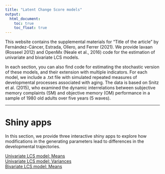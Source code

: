 ---
title: "Latent Change Score models" 
output: 
  html_document:
    toc: true
    toc_float: true
---
This website contains the supplemental materials for “Title of the article” by Fernández-Cáncer, Estrada, Ollero, and Ferrer (2021). We provide lavaan (Rosseel 2012) and OpenMx (Neale et al., 2016) code for the estimation of univariate and bivariate LCS models. 

In each section, you can also find code for estimating the stochastic version of these models, and their extension with multiple indicators. For each model, we include a .txt file with simulated repeated measures of developmental processes associated with aging. The data is based on Snitz et al. (2015), who examined the dynamic interrelations between subjective memory complaints (SM) and objective memory (OM) performance in a sample of 1980 old adults over five years (5 waves). 


***

# Shiny apps 
In this section, we provide three interactive shiny apps to explore how modifications in the generating parameters lead to differences in the developmental trajectories.

[Univariate LCS model: Means](https://marjfollero.shinyapps.io/LCS-means/)  
[Univariate LCS model: Variances](https://marjfollero.shinyapps.io/LCS_variances/)  
[Bivariate LCS model: Means](https://marjfollero.shinyapps.io/BLCS_means/)


